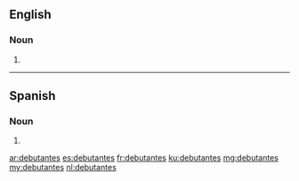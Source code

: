 {{also|débutantes}}
==English==

===Noun===
{{head|en|noun plural form}}

# {{plural of|debutante|lang=en}}
----
==Spanish==

===Noun===
{{head|es|noun form}}

# {{plural of|debutante|lang=es}}
[[ar:debutantes]]
[[es:debutantes]]
[[fr:debutantes]]
[[ku:debutantes]]
[[mg:debutantes]]
[[my:debutantes]]
[[nl:debutantes]]